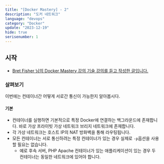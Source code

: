```yaml
---
title: "[Docker Mastery] - 2"
description: "도커 네트워크"
language: "devops"
category: "Docker"
update: "2023-12-19"
hide: true
serisenumber: 1
---
```


## 시작

- [Bret Fisher 님의 Docker Mastery 강의 기술 강의를 듣고 작성한 글입니다.](https://www.udemy.com/course/docker-mastery)

### 살펴보기
이번에는 컨테이너간 어떻게 서로간 통신이 가능한지 알아봅시다.

#### 기본
- 컨테이너를 실행하면 기본적으로 특정 Docker에 연결하는 백그라운드에 존재합니다. 바로 가상 프라이빗 가상 네트워크 브리지 네트워크에 존재합니다.
- 각 가상 네트워크는 호스트 IP의 NAT 방화벽을 통해 라우팅됩니다.
- 모든 컨테이너는 서로 통신하려는 특정 컨테이너가 있는 경우 실제로 `-p`옵션을 사용할 필요는 없습니다.
  - 예로 후속 서버, PHP Apache 컨테이너가 있는 애플리케이션이 있는 경우 두 컨테이너는 동일한 네트워크에 있어야 합니다.